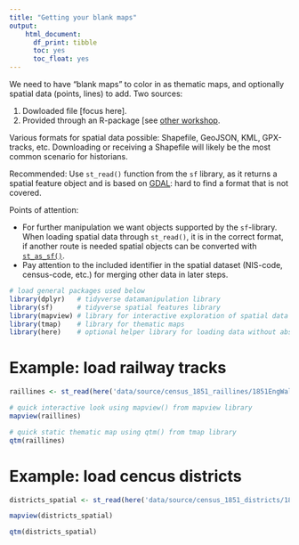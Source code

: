 ```yaml
---
title: "Getting your blank maps"
output: 
    html_document:
      df_print: tibble
      toc: yes
      toc_float: yes
---
```


We need to have "blank maps" to color in as thematic maps, and optionally spatial data (points, lines) to add. Two sources:

1. Dowloaded file [focus here].
2. Provided through an R-package [see [other workshop](https://workshop.mhermans.net/thematic-maps-r/01_get_maps.html).

Various formats for spatial data possible: Shapefile, GeoJSON, KML, GPX-tracks, etc. Downloading or receiving a Shapefile will likely be the most common scenario for historians.

Recommended: Use `st_read()` function from the `sf` library, as it returns a spatial feature object and is based on [GDAL](https://gdal.org/): hard to find a format that is not covered.

Points of attention:

* For further manipulation we want objects supported by the `sf`-library. When loading spatial data through `st_read()`, it is in the correct format, if another route is needed spatial objects can be converted with [`st_as_sf()`](https://r-spatial.github.io/sf/reference/st_as_sf.html).
* Pay attention to the included identifier in the spatial dataset (NIS-code, census-code, etc.) for merging other data in later steps.

```r
# load general packages used below
library(dplyr)   # tidyverse datamanipulation library
library(sf)      # tidyverse spatial features library
library(mapview) # library for interactive exploration of spatial data
library(tmap)    # library for thematic maps
library(here)    # optional helper library for loading data without absolute paths
```

# Example: load railway tracks

```r
raillines <- st_read(here('data/source/census_1851_raillines/1851EngWalesScotRail_Lines.shp'))
```

```r
# quick interactive look using mapview() from mapview library
mapview(raillines)
```

```r
# quick static thematic map using qtm() from tmap library
qtm(raillines)
```

# Example: load cencus districts

```r
districts_spatial <- st_read(here('data/source/census_1851_districts/1851EngWalesRegistrationDistrict.shp'))
```


```r
mapview(districts_spatial)
```

```r
qtm(districts_spatial)
```

